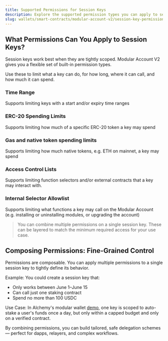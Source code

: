 ```yaml
---
title: Supported Permissions for Session Keys
description: Explore the supported permission types you can apply to session keys to safely delegate access in smart accounts.
slug: wallets/smart-contracts/modular-account-v2/session-key-permissions
---
```


## What Permissions Can You Apply to Session Keys?

Session keys work best when they are tightly scoped. Modular Account V2 gives you a flexible set of built-in permission types.

Use these to limit what a key can do, for how long, where it can call, and how much it can spend.

### Time Range

Supports limiting keys with a start and/or expiry time ranges

### ERC-20 Spending Limits

Supports limiting how much of a specific ERC-20 token a key may spend

### **Gas and native token spending limits**

Supports limiting how much native tokens, e.g. ETH on mainnet, a key may spend

### Access Control Lists

Supports limiting function selectors and/or external contracts that a key may interact with.

### Internal Selector Allowlist

Supports limiting what functions a key may call on the Modular Account (e.g. installing or uninstalling modules, or upgrading the account)

> You can combine multiple permissions on a single session key. These can be layered to match the minimum required access for your use case.

## Composing Permissions: Fine-Grained Control

Permissions are composable. You can apply multiple permissions to a single session key to tightly define its behavior.

Example: You could create a session key that:

- Only works between June 1–June 15
- Can call just one staking contract
- Spend no more than 100 USDC

Use Case: In Alchemy's modular wallet [demo](https://demo.alchemy.com/), one key is scoped to auto-stake a user's funds once a day, but only within a capped budget and only on a verified contract.

By combining permissions, you can build tailored, safe delegation schemes — perfect for dapps, relayers, and complex workflows.

